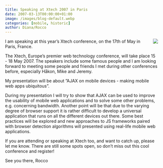 ```yaml
---
title: Speaking at Xtech 2007 in Paris
date: 2007-03-13T00:00:00+01:00
image: /images/blog-default.webp
categories: [mobile, historic]
author: Diana/Rocco
---
```


<div class="entry-content">
<img src="http://pavingways.com/wp-content/uploads/xtech_07.png" style="float: right; margin-left: 10px;"/>I am speaking at this year’s Xtech conference, on the 17th of May in Paris, France. 



The Xtech, Europe’s premier web technology conference, will take place 15 - 18 May 2007. The speakers include some famous people and I am looking forward to meeting some people and friends I met during other conferences before, especially Håkon, Mike and Jeremy.



My presentation will be about ”AJAX on mobile devices - making mobile web apps ubiquitous”.



During my presentation I will try to show that AJAX can be used to improve the usability of mobile web applications and to solve some other problems, e.g. concerning bandwidth. Another point will be that due to the varying degree of browser support it is rather difficult to develop a universal application that runs on all the different devices out there. Some best practices will be explored and new approaches to JS frameworks paired with browser detection algorithms will presented using real-life mobile web applications.



If you are attending or speaking at Xtech too, and want to catch up, please let me know. There are still some spots open, so don’t miss out this cool conference and register! 



See you there, Rocco
</div>

